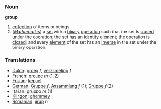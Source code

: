 === Noun ===

'''group'''

#[[collection]] of items or beings
#(''[[Mathematics]]'') a [[set]] with a [[binary]] [[operation]] such that the set is [[closed]] under the operation; the set has an [[identity]] element; the operation is [[closed]]; and every [[element]] of the set has an [[inverse]] in the set under the binary operation.

=== Translations ===
*[[Dutch]]: [[groep]] ''f'', [[verzameling]] ''f''
*[[French]]: [[groupe]] ''m'' (1, 2)
*[[Frisian]]: [[keppel]]
*[[German]]: [[Gruppe]] ''f'', [[Ansammlung]] ''f'' (1); [[Gruppe]] ''f'' (2)
*[[Italian]]: [[gruppo]] ''m'' (1)
*[[Klingon]]: [[ghommey]]
*[[Romanian]]: [[grup]] ''n''